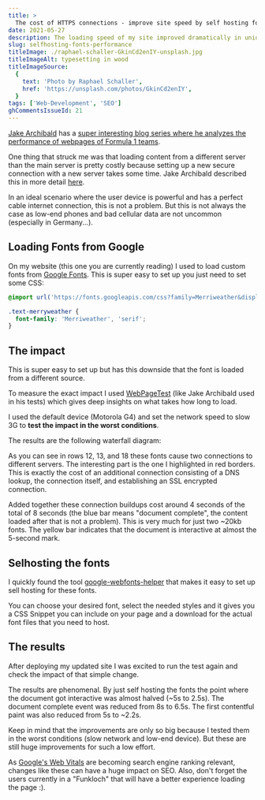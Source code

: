 ```yaml
---
title: >
  The cost of HTTPS connections - improve site speed by self hosting fonts
date: 2021-05-27
description: The loading speed of my site improved dramatically in unideal conditions by not loading fonts from Google Fonts but self hosting them instead.
slug: selfhosting-fonts-performance
titleImage: ./raphael-schaller-GkinCd2enIY-unsplash.jpg
titleImageAlt: typesetting in wood
titleImageSource:
  {
    text: 'Photo by Raphael Schaller',
    href: 'https://unsplash.com/photos/GkinCd2enIY',
  }
tags: ['Web-Development', 'SEO']
ghCommentsIssueId: 21
---
```


[Jake Archibald](https://twitter.com/jaffathecake) has a [super interesting blog series where he analyzes the performance of webpages of Formula 1 teams](https://jakearchibald.com/2021/f1-perf-part-1/).

One thing that struck me was that loading content from a different server than the main server is pretty costly because setting up a new secure connection with a new server takes some time. Jake Archibald described this in more detail [here](https://jakearchibald.com/2021/f1-perf-part-1/#avoid-blocking-resources-on-other-servers).

In an ideal scenario where the user device is powerful and has a perfect cable internet connection, this is not a problem. But this is not always the case as low-end phones and bad cellular data are not uncommon (especially in Germany...).

## Loading Fonts from Google

On my website (this one you are currently reading) I used to load custom fonts from [Google Fonts](https://fonts.google.com/). This is super easy to set up you just need to set some CSS:

```css
@import url('https://fonts.googleapis.com/css?family=Merriweather&display=swap');

.text-merryweather {
  font-family: 'Merriweather', 'serif';
}
```

## The impact

This is super easy to set up but has this downside that the font is loaded from a different source.

To measure the exact impact I used [WebPageTest](https://www.webpagetest.org/) (like Jake Archibald used in his tests) which gives deep insights on what takes how long to load.

I used the default device (Motorola G4) and set the network speed to slow 3G to **test the impact in the worst conditions**.

The results are the following waterfall diagram:

<BlogImg
  filename="selfhosting-fonts-performance-before.png"
  alt="waterfall diagram of all http connections with fonts hosted by google"
/>

As you can see in rows 12, 13, and 18 these fonts cause two connections to different servers. The interesting part is the one I highlighted in red borders. This is exactly the cost of an additional connection consisting of a DNS lookup, the connection itself, and establishing an SSL encrypted connection.

Added together these connection buildups cost around 4 seconds of the total of 8 seconds (the blue bar means "document complete", the content loaded after that is not a problem). This is very much for just two ~20kb fonts. The yellow bar indicates that the document is interactive at almost the 5-second mark.

## Selhosting the fonts

I quickly found the tool [google-webfonts-helper](https://google-webfonts-helper.herokuapp.com/) that makes it easy to set up sell hosting for these fonts.

You can choose your desired font, select the needed styles and it gives you a CSS Snippet you can include on your page and a download for the actual font files that you need to host.

<BlogImg
  filename="google-webfonts-helper.png"
  alt="screenshot of the google-webfonts-helper UI"
/>

## The results

After deploying my updated site I was excited to run the test again and check the impact of that simple change.

<BlogImg
  filename="selfhosting-fonts-performance-after.png"
  alt="waterfall diagram of all http connections with fonts self hosted"
/>

The results are phenomenal. By just self hosting the fonts the point where the document got interactive was almost halved (~5s to 2.5s). The document complete event was reduced from 8s to 6.5s. The first contentful paint was also reduced from 5s to ~2.2s.

Keep in mind that the improvements are only so big because I tested them in the worst conditions (slow network and low-end device). But these are still huge improvements for such a low effort.

As [Google's Web Vitals](https://web.dev/vitals/) are becoming search engine ranking relevant, changes like these can have a huge impact on SEO. Also, don't forget the users currently in a "Funkloch" that will have a better experience loading the page :).
